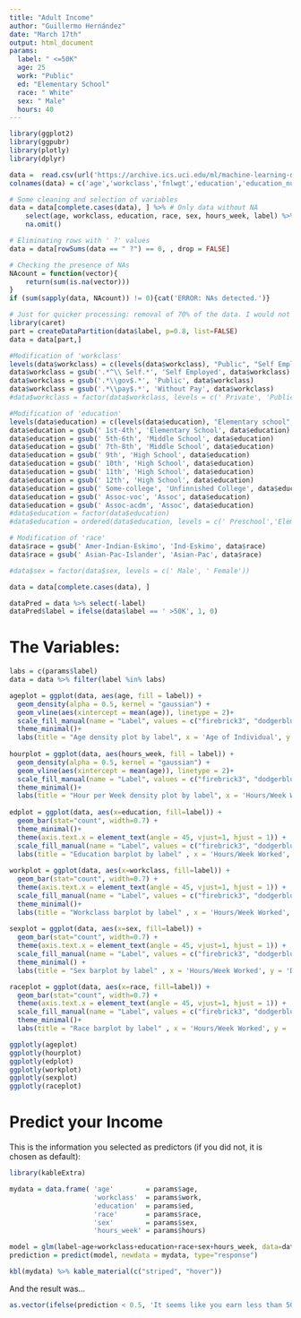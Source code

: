 ---
title: "Adult Income"
author: "Guillermo Hernández"
date: "March 17th"
output: html_document
params: 
  label: " <=50K" 
  age: 25
  work: "Public"
  ed: "Elementary School"
  race: " White"
  sex: " Male"
  hours: 40
---


```{r include=FALSE}
library(ggplot2)
library(ggpubr)
library(plotly)
library(dplyr)

data =  read.csv(url('https://archive.ics.uci.edu/ml/machine-learning-databases/adult/adult.data'), header=FALSE, sep=',')
colnames(data) = c('age','workclass','fnlwgt','education','education_num','marital_status','occupation','relationship','race','sex','cap_gain','cap_loss','hours_week','native_country','label')

# Some cleaning and selection of variables
data = data[complete.cases(data), ] %>% # Only data without NA
    select(age, workclass, education, race, sex, hours_week, label) %>%
    na.omit()

# Eliminating rows with ' ?' values
data = data[rowSums(data == " ?") == 0, , drop = FALSE]

# Checking the presence of NAs
NAcount = function(vector){
    return(sum(is.na(vector)))
}
if (sum(sapply(data, NAcount)) != 0){cat('ERROR: NAs detected.')}

# Just for quicker processing: removal of 70% of the data. I would not do this in a real application.
library(caret)
part = createDataPartition(data$label, p=0.8, list=FALSE)
data = data[part,]

#Modification of 'workclass'
levels(data$workclass) = c(levels(data$workclass), "Public", "Self Employed")
data$workclass = gsub('.*^\\ Self.*', 'Self Employed', data$workclass)
data$workclass = gsub('.*\\gov$.*', 'Public', data$workclass)
data$workclass = gsub('.*\\pay$.*', 'Without Pay', data$workclass)
#data$workclass = factor(data$workclass, levels = c(' Private', 'Public', 'Self Employed', 'Without Pay'))

#Modification of 'education'
levels(data$education) = c(levels(data$education), "Elementary school", "Middle School", "High School",'Unfinnished College')
data$education = gsub(' 1st-4th', 'Elementary School', data$education)
data$education = gsub(' 5th-6th', 'Middle School', data$education)
data$education = gsub(' 7th-8th', 'Middle School', data$education)
data$education = gsub(' 9th', 'High School', data$education)
data$education = gsub(' 10th', 'High School', data$education)
data$education = gsub(' 11th', 'High School', data$education)
data$education = gsub(' 12th', 'High School', data$education)
data$education = gsub(' Some-college', 'Unfinnished College', data$education)
data$education = gsub(' Assoc-voc', 'Assoc', data$education)
data$education = gsub(' Assoc-acdm', 'Assoc', data$education)
#data$education = factor(data$education)
#data$education = ordered(data$education, levels = c(' Preschool','Elementary School','Middle School','High School',' HS-grad',' Prof-school','Assoc','Unfinnished College',' Bachelors',' Masters',' Doctorate'))  

# Modification of 'race'
data$race = gsub(' Amer-Indian-Eskimo', 'Ind-Eskimo', data$race)
data$race = gsub(' Asian-Pac-Islander', 'Asian-Pac', data$race)

#data$sex = factor(data$sex, levels = c(' Male', ' Female'))

data = data[complete.cases(data), ]

dataPred = data %>% select(-label)
dataPred$label = ifelse(data$label == ' >50K', 1, 0)
```

# The Variables:

```{r echo=FALSE}
labs = c(params$label)
data = data %>% filter(label %in% labs)

ageplot = ggplot(data, aes(age, fill = label)) +
  geom_density(alpha = 0.5, kernel = "gaussian") +
  geom_vline(aes(xintercept = mean(age)), linetype = 2)+
  scale_fill_manual(name = "Label", values = c("firebrick3", "dodgerblue3")) +
  theme_minimal()+
  labs(title = "Age density plot by label", x = 'Age of Individual', y = 'Density')
    
hourplot = ggplot(data, aes(hours_week, fill = label)) +
  geom_density(alpha = 0.5, kernel = "gaussian") +
  geom_vline(aes(xintercept = mean(age)), linetype = 2)+
  scale_fill_manual(name = "Label", values = c("firebrick3", "dodgerblue3")) +
  theme_minimal()+
  labs(title = "Hour per Week density plot by label", x = 'Hours/Week Worked', y = 'Density')
  
edplot = ggplot(data, aes(x=education, fill=label)) +
  geom_bar(stat="count", width=0.7) +
  theme_minimal()+
  theme(axis.text.x = element_text(angle = 45, vjust=1, hjust = 1)) +
  scale_fill_manual(name = "Label", values = c("firebrick3", "dodgerblue3")) +
  labs(title = "Education barplot by label" , x = 'Hours/Week Worked', y = 'Density')
  
workplot = ggplot(data, aes(x=workclass, fill=label)) +
  geom_bar(stat="count", width=0.7) +
  theme(axis.text.x = element_text(angle = 45, vjust=1, hjust = 1)) +
  scale_fill_manual(name = "Label", values = c("firebrick3", "dodgerblue3")) +
  theme_minimal()+
  labs(title = "Workclass barplot by label" , x = 'Hours/Week Worked', y = 'Density')
  
sexplot = ggplot(data, aes(x=sex, fill=label)) +
  geom_bar(stat="count", width=0.7) +
  theme(axis.text.x = element_text(angle = 45, vjust=1, hjust = 1)) +
  scale_fill_manual(name = "Label", values = c("firebrick3", "dodgerblue3")) +
  theme_minimal() +
  labs(title = "Sex barplot by label" , x = 'Hours/Week Worked', y = 'Density')

raceplot = ggplot(data, aes(x=race, fill=label)) +
  geom_bar(stat="count", width=0.7) +
  theme(axis.text.x = element_text(angle = 45, vjust=1, hjust = 1)) +
  scale_fill_manual(name = "Label", values = c("firebrick3", "dodgerblue3")) +
  theme_minimal()+
  labs(title = "Race barplot by label" , x = 'Hours/Week Worked', y = 'Density')

ggplotly(ageplot)
ggplotly(hourplot)
ggplotly(edplot)
ggplotly(workplot)
ggplotly(sexplot)
ggplotly(raceplot)

```


# Predict your Income

This is the information you selected as predictors (if you did not, it is chosen as default):

```{r echo=FALSE, message = FALSE}
library(kableExtra)

mydata = data.frame( 'age'        = params$age,
                     'workclass'  = params$work,
                     'education'  = params$ed,
                     'race'       = params$race,
                     'sex'        = params$sex,
                     'hours_week' = params$hours)

model = glm(label~age+workclass+education+race+sex+hours_week, data=dataPred, family=binomial)
prediction = predict(model, newdata = mydata, type="response") 

kbl(mydata) %>% kable_material(c("striped", "hover"))
```

And the result was...

```{r echo = FALSE}
as.vector(ifelse(prediction < 0.5, 'It seems like you earn less than 50K...', 'You probably eran more than 50K a year, congratulations!'))
```

